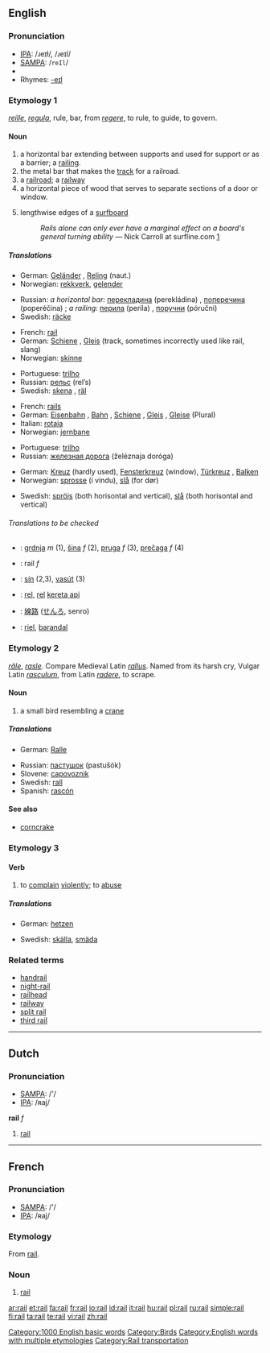 {{wikipedia|dab=rail}}
==English==

===Pronunciation===
* [[w:IPA|IPA]]: /ɹeɪɫ/, /ɹeɪl/
* [[w:SAMPA|SAMPA]]: /<tt>reIl</tt>/
*{{audio|en-us-rail.ogg|Audio (US)}}
* Rhymes: [[Rhymes:English:-eɪl|-eɪl]]

===Etymology 1===
{{OF.}} ''[[reille]]'', {{L.}} ''[[regula]]'', rule, bar, from ''[[regere]]'', to rule, to guide, to govern.

====Noun====
{{en-noun}}

# a horizontal bar extending between supports and used for support or as a barrier; a [[railing]].
# the metal bar that makes the [[track]] for a railroad.
# a [[railroad]]; a [[railway]]
# a horizontal piece of wood that serves to separate sections of a door or window.
# {{surfing}} lengthwise edges of a [[surfboard]]
#: ''Rails alone can only ever have a marginal effect on a board's general turning ability'' &mdash; Nick Carroll at surfline.com [http://www.surfline.com/community/whoknows/10_21_rails.cfm]

=====Translations=====
{{trans-top|a horizontal bar; a railing}}
*German: [[Geländer]] {{n}}, [[Reling]] {{f}} (naut.)
*Norwegian: [[rekkverk]], [[gelender]]
{{trans-mid}}
*Russian: ''a horizontal bar:'' [[перекладина]] (perekládina) {{f}}, [[поперечина]] (poperéčina) {{f}}; ''a railing:'' [[перила]] (períla) {{p}}, [[поручни]] (póručni) {{p}}
*Swedish: [[räcke]] {{n}}
{{trans-bottom}}

{{trans-top|the metal bar that makes the track for a railroad}}
*French: [[rail#French|rail]] {{m}}
*German: [[Schiene]] {{f}}, [[Gleis]] {{n}} (track, sometimes incorrectly used like rail, slang)
*Norwegian: [[skinne]]
{{trans-mid}}
*Portuguese: [[trilho]] {{m}}
*Russian: [[рельс]] (rel’s) {{m}}
*Swedish: [[skena]] {{c}}, [[räl]] {{c}}
{{trans-bottom}}

{{trans-top|a railroad; a railway}}
*French: [[rail#French|rails]] {{m}}
*German: [[Eisenbahn]] {{f}}, [[Bahn]] {{f}}, [[Schiene]] {{f}}, [[Gleis]] {{n}}, [[Gleise]] {{n}} (Plural)
*Italian: [[rotaia]]
*Norwegian: [[jernbane]]
{{trans-mid}}
*Portuguese: [[trilho]] {{m}}
*Russian: [[железная дорога]] (želéznaja doróga)
{{trans-bottom}}

{{trans-top|a horizontal piece of wood that serves to separate sections of a door or window}}
*German: [[Kreuz]] {{n}} (hardly used), [[Fensterkreuz]] {{n}} (window), [[Türkreuz]] {{n}}, [[Balken]] {{m}}
*Norwegian: [[sprosse]] (i vindu), [[slå]] (for dør)
{{trans-mid}}
*Swedish: [[spröjs]] {{c}} (both horisontal and vertical), [[slå]] {{c}} (both horisontal and vertical)
{{trans-bottom}}

{{trans-top|lengthwise edges of a surfboard}}

{{trans-mid}}

{{trans-bottom}}

======Translations to be checked======
<!--Remove this section once all of the translations below have been moved into the tables above.-->
{{checktrans}}

*{{ttbc|Bosnian}}: [[grdnja]] ''m'' (1), [[šina]] ''f'' (2), [[pruga]] ''f'' (3), [[prečaga]] ''f'' (4)
*{{ttbc|Dutch}}: rail ''f''
*{{ttbc|Hungarian}}: [[sín]] (2,3), [[vasút]] (3)
*{{ttbc|Indonesian}}: [[rel]], [[rel]] [[kereta api]]
*{{ttbc|Japanese}}: [[線路]] ([[せんろ]], senro)
*{{ttbc|Spanish}}: [[riel]], [[barandal]]

===Etymology 2===
{{F.}} ''[[râle]]'', {{OF.}} ''[[rasle]]''. Compare Medieval Latin ''[[rallus]]''. Named from its harsh cry, Vulgar Latin ''[[rasculum]]'', from Latin ''[[radere]]'', to scrape.

====Noun====
{{en-noun}}

# a small bird resembling a [[crane]]

=====Translations=====
{{top}}
*German: [[Ralle]] {{f}}
{{mid}}
*Russian: [[пастушок]] (pastušók) {{m}}
*Slovene: [[capovoznik]] {{m}}
*Swedish: [[rall]] {{n}}
*Spanish: [[rascón]] {{m}}
{{bottom}}

====See also====
*[[corncrake]]

===Etymology 3===

====Verb====
{{en-verb}}

# to [[complain]] [[violent]]ly; to [[abuse]]

=====Translations=====
{{trans-top|complain}}
*German: [[hetzen]]
{{trans-mid}}
*Swedish: [[skälla]], [[smäda]]
{{trans-bottom}}

===Related terms===
*[[handrail]]
*[[night-rail]]
*[[railhead]]
*[[railway]]
*[[split rail]]
*[[third rail]]

[[Category:1000 English basic words]]
[[Category:Birds]]
[[Category:English words with multiple etymologies]]
[[Category:Rail transportation]]

----

==Dutch==

===Pronunciation===
*[[w:SAMPA|SAMPA]]: /'/
*[[w:IPA|IPA]]: /ʀaj/

'''rail''' ''f''

# [[rail]]

----

==French==

===Pronunciation===
*[[w:SAMPA|SAMPA]]: /'/
*[[w:IPA|IPA]]: /ʀaj/

===Etymology===
From {{E.}} [[#Noun1|rail]].

===Noun===
{{fr-noun|m}}

# [[#Noun1|rail]]

[[ar:rail]]
[[et:rail]]
[[fa:rail]]
[[fr:rail]]
[[io:rail]]
[[id:rail]]
[[it:rail]]
[[hu:rail]]
[[pl:rail]]
[[ru:rail]]
[[simple:rail]]
[[fi:rail]]
[[ta:rail]]
[[te:rail]]
[[vi:rail]]
[[zh:rail]]